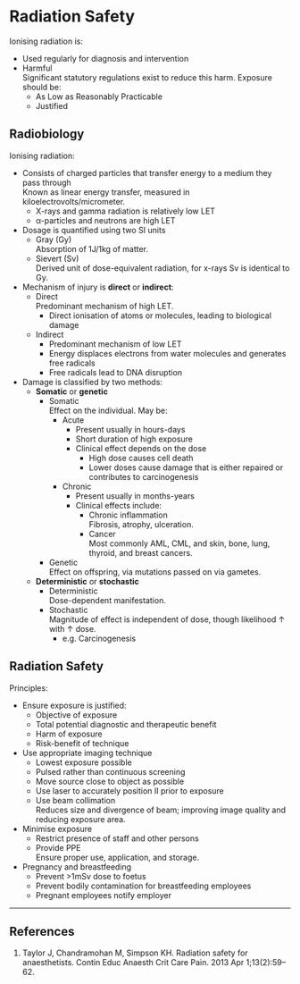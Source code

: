 # Radiation Safety


Ionising radiation is:

* Used regularly for diagnosis and intervention
* Harmful\
Significant statutory regulations exist to reduce this harm. Exposure should be:
	* As Low as Reasonably Practicable
	* Justified

## Radiobiology

Ionising radiation:

* Consists of charged particles that transfer energy to a medium they pass through\
Known as linear energy transfer, measured in kiloelectrovolts/micrometer.
	* X-rays and gamma radiation is relatively low LET
	* α-particles and neutrons are high LET
* Dosage is quantified using two SI units
	* Gray (Gy)\
	Absorption of 1J/1kg of matter.
	* Sievert (Sv)\
	Derived unit of dose-equivalent radiation, for x-rays Sv is identical to Gy.
* Mechanism of injury is **direct** or **indirect**:
	* Direct\
	Predominant mechanism of high LET.
		* Direct ionisation of atoms or molecules, leading to biological damage
	* Indirect
		* Predominant mechanism of low LET
		* Energy displaces electrons from water molecules and generates free radicals\
		* Free radicals lead to DNA disruption\
* Damage is classified by two methods:
	* **Somatic** or **genetic**
		* Somatic\
		Effect on the individual. May be:
			* Acute\
				* Present usually in hours-days
				* Short duration of high exposure
				* Clinical effect depends on the dose
					* High dose causes cell death
					* Lower doses cause damage that is either repaired or contributes to carcinogenesis
			* Chronic
				* Present usually in months-years
				* Clinical effects include:
					* Chronic inflammation\
					Fibrosis, atrophy, ulceration.
					* Cancer\
					Most commonly AML, CML, and skin, bone, lung, thyroid, and breast cancers.
		* Genetic\
		Effect on offspring, via mutations passed on via gametes.
	* **Deterministic** or **stochastic**
		* Deterministic\
		Dose-dependent manifestation.
		* Stochastic\
		Magnitude of effect is independent of dose, though likelihood ↑ with ↑ dose.
			* e.g. Carcinogenesis


## Radiation Safety

Principles:

* Ensure exposure is justified:
	* Objective of exposure
	* Total potential diagnostic and therapeutic benefit
	* Harm of exposure
	* Risk-benefit of technique
* Use appropriate imaging technique
	* Lowest exposure possible
	* Pulsed rather than continuous screening
	* Move source close to object as possible
	* Use laser to accurately position II prior to exposure
	* Use beam collimation\
	Reduces size and divergence of beam; improving image quality and reducing exposure area.
* Minimise exposure
	* Restrict presence of staff and other persons
	* Provide PPE\
	Ensure proper use, application, and storage.
* Pregnancy and breastfeeding
	* Prevent >1mSv dose to foetus
	* Prevent bodily contamination for breastfeeding employees
	* Pregnant employees notify employer

---

## References

1. Taylor J, Chandramohan M, Simpson KH. Radiation safety for anaesthetists. Contin Educ Anaesth Crit Care Pain. 2013 Apr 1;13(2):59–62. 
